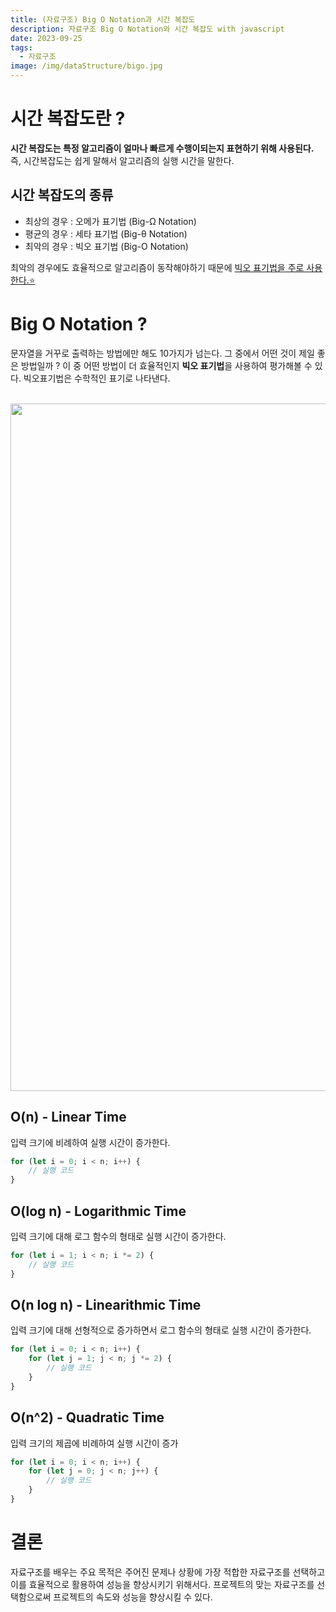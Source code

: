 ```yaml
---
title: (자료구조) Big O Notation과 시간 복잡도
description: 자료구조 Big O Notation와 시간 복잡도 with javascript 
date: 2023-09-25
tags:
  - 자료구조
image: /img/dataStructure/bigo.jpg
---
```


# 시간 복잡도란 ?
**시간 복잡도는 특정 알고리즘이 얼마나 빠르게 수행이되는지 표현하기 위해 사용된다.**
즉, 시간복잡도는 쉽게 말해서 알고리즘의 실행 시간을 말한다.
## 시간 복잡도의 종류
* 최상의 경우 : 오메가 표기법 (Big-Ω Notation)
* 평균의 경우 : 세타 표기법 (Big-θ Notation)
* 최악의 경우 : 빅오 표기법 (Big-O Notation)

최악의 경우에도 효율적으로 알고리즘이 동작해야하기 때문에 <u>빅오 표기법을 주로 사용한다.⭐</u>

# Big O Notation ?
문자열을 거꾸로 출력하는 방법에만 해도 10가지가 넘는다. 그 중에서 어떤 것이 제일 좋은 방법일까 ?
이 중 어떤 방법이 더 효율적인지 **빅오 표기법**을 사용하여 평가해볼 수 있다. 빅오표기법은 수학적인 표기로 나타낸다.<br></br>

<p align="center">
  <img src="/img/dataStructure/bigo.jpg" alt="bigo" width="1100" />
</p>

## O(n) - Linear Time
입력 크기에 비례하여 실행 시간이 증가한다.
```js
for (let i = 0; i < n; i++) {
    // 실행 코드
}
```

## O(log n) - Logarithmic Time
입력 크기에 대해 로그 함수의 형태로 실행 시간이 증가한다.
```js
for (let i = 1; i < n; i *= 2) {
    // 실행 코드
}
```

## O(n log n) - Linearithmic Time
입력 크기에 대해 선형적으로 증가하면서 로그 함수의 형태로 실행 시간이 증가한다.
```js
for (let i = 0; i < n; i++) {
    for (let j = 1; j < n; j *= 2) {
        // 실행 코드
    }
}
```

## O(n^2) - Quadratic Time
입력 크기의 제곱에 비례하여 실행 시간이 증가
```js
for (let i = 0; i < n; i++) {
    for (let j = 0; j < n; j++) {
        // 실행 코드
    }
}
```
# 결론
자료구조를 배우는 주요 목적은 주어진 문제나 상황에 가장 적합한 자료구조를 선택하고 이를 효율적으로 활용하여 성능을 향상시키기 위해서다. 
프로젝트의 맞는 자료구조를 선택함으로써 프로젝트의 속도와 성능을 향상시킬 수 있다.